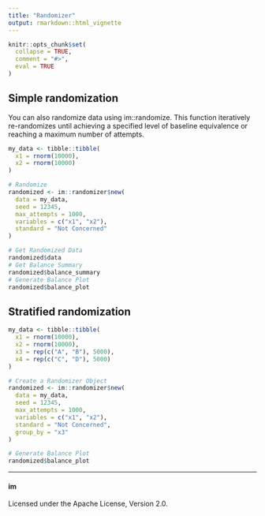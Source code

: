 ```yaml
---
title: "Randomizer"
output: rmarkdown::html_vignette
---
```


```r
knitr::opts_chunk$set(
  collapse = TRUE,
  comment = "#>",
  eval = TRUE
)
```

## Simple randomization

You can also randomize data using im::randomize.
This function iteratively re-randomizes until achieving a specified level of
baseline equivalence or reaching a maximum number of attempts.

```r
my_data <- tibble::tibble(
  x1 = rnorm(10000),
  x2 = rnorm(10000)
)

# Randomize
randomized <- im::randomizer$new(
  data = my_data,
  seed = 12345,
  max_attempts = 1000,
  variables = c("x1", "x2"),
  standard = "Not Concerned"
)

# Get Randomized Data
randomized$data
# Get Balance Summary
randomized$balance_summary
# Generate Balance Plot
randomized$balance_plot
```

## Stratified randomization

```r
my_data <- tibble::tibble(
  x1 = rnorm(10000),
  x2 = rnorm(10000),
  x3 = rep(c("A", "B"), 5000),
  x4 = rep(c("C", "D"), 5000)
)

# Create a Randomizer Object
randomized <- im::randomizer$new(
  data = my_data,
  seed = 12345,
  max_attempts = 1000,
  variables = c("x1", "x2"),
  standard = "Not Concerned",
  group_by = "x3"
)

# Generate Balance Plot
randomized$balance_plot
```

---

#### im

Licensed under the Apache License, Version 2.0.\
